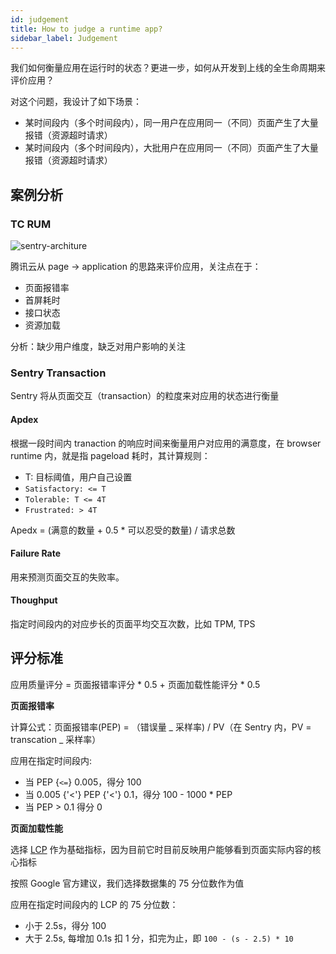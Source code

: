 ```yaml
---
id: judgement
title: How to judge a runtime app?
sidebar_label: Judgement
---
```



我们如何衡量应用在运行时的状态？更进一步，如何从开发到上线的全生命周期来评价应用？

对这个问题，我设计了如下场景：

- 某时间段内（多个时间段内），同一用户在应用同一（不同）页面产生了大量报错（资源超时请求）
- 某时间段内（多个时间段内），大批用户在应用同一（不同）页面产生了大量报错（资源超时请求）

## 案例分析

### TC RUM

![sentry-architure](/img/fte/t_rum_judge.png)

腾讯云从 page -> application 的思路来评价应用，关注点在于：

- 页面报错率
- 首屏耗时
- 接口状态
- 资源加载

分析：缺少用户维度，缺乏对用户影响的关注

### Sentry Transaction

Sentry 将从页面交互（transaction）的粒度来对应用的状态进行衡量

#### Apdex

根据一段时间内 tranaction 的响应时间来衡量用户对应用的满意度，在 browser runtime 内，就是指 pageload 耗时，其计算规则：

- T: 目标阈值，用户自己设置
- `Satisfactory: <= T`
- `Tolerable: T <= 4T`
- `Frustrated: > 4T`

Apedx = (满意的数量 + 0.5 \* 可以忍受的数量) / 请求总数

#### Failure Rate

用来预测页面交互的失败率。

#### Thoughput

指定时间段内的对应步长的页面平均交互次数，比如 TPM, TPS

## 评分标准

<HighlightWithText>
  应用质量评分 = 页面报错率评分 * 0.5 + 页面加载性能评分 * 0.5
</HighlightWithText>

**页面报错率**

计算公式：页面报错率(PEP) = （错误量 _ 采样率) / PV（在 Sentry 内，PV = transcation _ 采样率）

应用在指定时间段内:

- 当 PEP {`<=`} 0.005，得分 100
- 当 0.005 {'<'} PEP {'<'} 0.1，得分 100 - 1000 \* PEP
- 当 PEP > 0.1 得分 0

**页面加载性能**

选择 [LCP](https://docs.7k7k.life/docs/project/wpm/metrics#lcp) 作为基础指标，因为目前它时目前反映用户能够看到页面实际内容的核心指标

按照 Google 官方建议，我们选择数据集的 75 分位数作为值

应用在指定时间段内的 LCP 的 75 分位数：

- 小于 2.5s，得分 100
- 大于 2.5s, 每增加 0.1s 扣 1 分，扣完为止，即 `100 - (s - 2.5) * 10`
